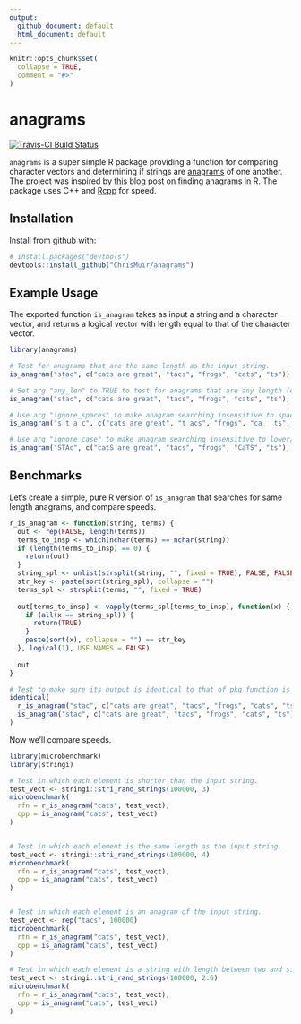 ```yaml
---
output: 
  github_document: default
  html_document: default
---
```


<!-- README.md is generated from README.Rmd. Please edit that file -->

```r
knitr::opts_chunk$set(
  collapse = TRUE,
  comment = "#>"
)
```

# anagrams

[![Travis-CI Build Status](https://travis-ci.org/ChrisMuir/anagrams.svg?branch=master)](https://travis-ci.org/ChrisMuir/anagrams)

`anagrams` is a super simple R package providing a function for comparing character vectors and determining if strings are [anagrams](https://en.wikipedia.org/wiki/Anagram) of one another. The project was inspired by [this](http://www.programmingr.com/content/simple-anagram-finder-using-r/) blog post on finding anagrams in R. The package uses C++ and [Rcpp](https://CRAN.R-project.org/package=Rcpp) for speed.

## Installation

Install from github with:
```r
# install.packages("devtools")
devtools::install_github("ChrisMuir/anagrams")
```

## Example Usage

The exported function `is_anagram` takes as input a string and a character vector, and returns a logical vector with length equal to that of the character vector.

```r
library(anagrams)

# Test for anagrams that are the same length as the input string.
is_anagram("stac", c("cats are great", "tacs", "frogs", "cats", "ts"))

# Set arg "any_len" to TRUE to test for anagrams that are any length (either same length or sub-string).
is_anagram("stac", c("cats are great", "tacs", "frogs", "cats", "ts"), any_len = TRUE)

# Use arg "ignore_spaces" to make anagram searching insensitive to spaces.
is_anagram("s t a c", c("cats are great", "t acs", "frogs", "ca   ts", "ts"), ignore_spaces = TRUE)

# Use arg "ignore_case" to make anagram searching insensitive to lower/upper case.
is_anagram("STAc", c("catS are great", "tacs", "frogs", "CaTS", "ts"), ignore_case = TRUE)
```

## Benchmarks

Let's create a simple, pure R version of `is_anagram` that searches for same length anagrams, and compare speeds.
```r
r_is_anagram <- function(string, terms) {
  out <- rep(FALSE, length(terms))
  terms_to_insp <- which(nchar(terms) == nchar(string))
  if (length(terms_to_insp) == 0) {
    return(out)
  }
  string_spl <- unlist(strsplit(string, "", fixed = TRUE), FALSE, FALSE)
  str_key <- paste(sort(string_spl), collapse = "")
  terms_spl <- strsplit(terms, "", fixed = TRUE)
  
  out[terms_to_insp] <- vapply(terms_spl[terms_to_insp], function(x) {
    if (all(x == string_spl)) {
      return(TRUE)
    }
    paste(sort(x), collapse = "") == str_key
  }, logical(1), USE.NAMES = FALSE)
  
  out
}

# Test to make sure its output is identical to that of pkg function is_anagram.
identical(
  r_is_anagram("stac", c("cats are great", "tacs", "frogs", "cats", "ts")), 
  is_anagram("stac", c("cats are great", "tacs", "frogs", "cats", "ts"))
)
```

Now we'll compare speeds.

```r
library(microbenchmark)
library(stringi)

# Test in which each element is shorter than the input string.
test_vect <- stringi::stri_rand_strings(100000, 3)
microbenchmark(
  rfn = r_is_anagram("cats", test_vect), 
  cpp = is_anagram("cats", test_vect)
)


# Test in which each element is the same length as the input string.
test_vect <- stringi::stri_rand_strings(100000, 4)
microbenchmark(
  rfn = r_is_anagram("cats", test_vect), 
  cpp = is_anagram("cats", test_vect)
)


# Test in which each element is an anagram of the input string.
test_vect <- rep("tacs", 100000)
microbenchmark(
  rfn = r_is_anagram("cats", test_vect), 
  cpp = is_anagram("cats", test_vect)
)

# Test in which each element is a string with length between two and six chars.
test_vect <- stringi::stri_rand_strings(100000, 2:6)
microbenchmark(
  rfn = r_is_anagram("cats", test_vect), 
  cpp = is_anagram("cats", test_vect)
)
```
